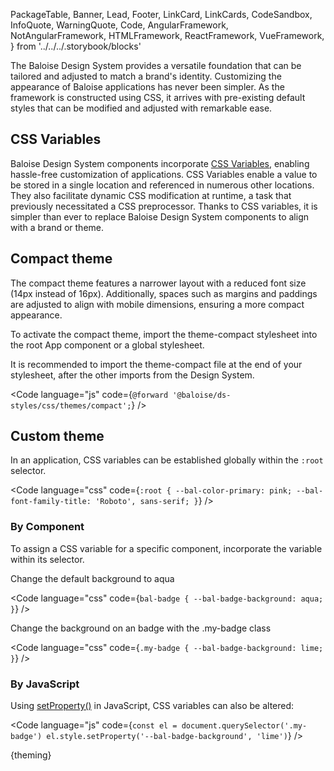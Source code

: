   PackageTable,
  Banner,
  Lead,
  Footer,
  LinkCard,
  LinkCards,
  CodeSandbox,
  InfoQuote,
  WarningQuote,
  Code,
  AngularFramework,
  NotAngularFramework,
  HTMLFramework,
  ReactFramework,
  VueFramework,
} from '../../../.storybook/blocks'

<Meta title="Development/Theming" />

<Banner label="Theming" section="Development" />

<Lead>
  The Baloise Design System provides a versatile foundation that can be tailored and adjusted to match a brand's
  identity. Customizing the appearance of Baloise applications has never been simpler. As the framework is constructed
  using CSS, it arrives with pre-existing default styles that can be modified and adjusted with remarkable ease.
</Lead>

## CSS Variables

Baloise Design System components incorporate [CSS Variables](https://developer.mozilla.org/en-US/docs/Web/CSS/Using_CSS_custom_properties), enabling hassle-free customization of applications.
CSS Variables enable a value to be stored in a single location and referenced in numerous other locations.
They also facilitate dynamic CSS modification at runtime, a task that previously necessitated a CSS preprocessor.
Thanks to CSS variables, it is simpler than ever to replace Baloise Design System components to align with a brand or theme.

## Compact theme

The compact theme features a narrower layout with a reduced font size (14px instead of 16px). Additionally, spaces such as margins and paddings are adjusted to align with mobile dimensions, ensuring a more compact appearance.

To activate the compact theme, import the theme-compact stylesheet into the root App component or a global stylesheet.

It is recommended to import the theme-compact file at the end of your stylesheet, after the other imports from the Design System.

<Code
  language="js"
  code={`
@forward '@baloise/ds-styles/css/themes/compact';
`}
/>

## Custom theme

In an application, CSS variables can be established globally within the `:root` selector.

<Code
  language="css"
  code={`
:root {
  --bal-color-primary: pink;
  --bal-font-family-title: 'Roboto', sans-serif;
}
`}
/>

### By Component

To assign a CSS variable for a specific component, incorporate the variable within its selector.

Change the default background to aqua

<Code
  language="css"
  code={`
bal-badge {
  --bal-badge-background: aqua;
}
`}
/>

Change the background on an badge with the .my-badge class

<Code
  language="css"
  code={`
.my-badge {
  --bal-badge-background: lime;
}
`}
/>

### By JavaScript​

Using [setProperty()](https://developer.mozilla.org/en-US/docs/Web/API/CSSStyleDeclaration/setProperty) in JavaScript, CSS variables can also be altered:

<Code
  language="js"
  code={`
const el = document.querySelector('.my-badge')
el.style.setProperty('--bal-badge-background', 'lime')
`}
/>


<Markdown>{theming}</Markdown>

<Footer />
